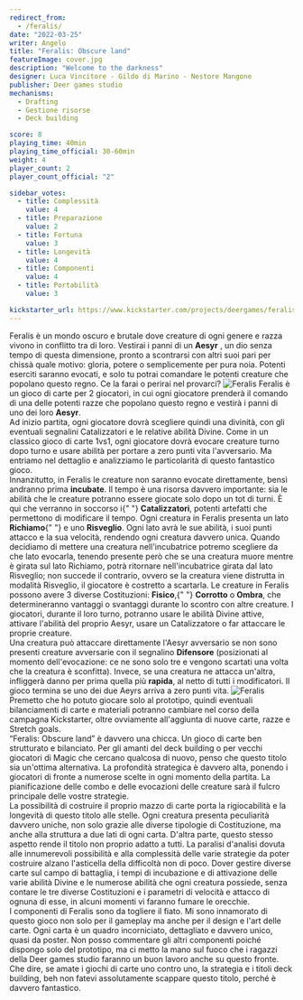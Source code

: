 ```yaml
---
redirect_from:
  - /feralis/
date: "2022-03-25"
writer: Angelo
title: "Feralis: Obscure land"
featureImage: cover.jpg
description: "Welcome to the darkness"
designer: Luca Vincitore - Gildo di Marino - Nestore Mangone
publisher: Deer games studio
mechanisms:
  - Drafting
  - Gestione risorse
  - Deck building

score: 8
playing_time: 40min
playing_time_official: 30-60min
weight: 4
player_count: 2
player_count_official: "2"

sidebar_votes:
  - title: Complessità
    value: 4
  - title: Preparazione
    value: 2
  - title: Fortuna
    value: 3
  - title: Longevità
    value: 4
  - title: Componenti
    value: 4
  - title: Portabilità
    value: 3

kickstarter_url: https://www.kickstarter.com/projects/deergames/feralis-obscure-land
---
```


<Setting>
  Feralis è un mondo oscuro e brutale dove creature di ogni genere e razza
  vivono in conflitto tra di loro. Vestirai i panni di un <strong>Aesyr</strong>
  , un dio senza tempo di questa dimensione, pronto a scontrarsi con altri suoi
  pari per chissà quale motivo: gloria, potere o semplicemente per pura noia.
  Potenti eserciti saranno evocati, e solo tu potrai comandare le potenti
  creature che popolano questo regno. Ce la farai o perirai nel provarci?
</Setting>

<img src="./game1.jpg" alt="Feralis" />

<Rules>
  Feralis è un gioco di carte per 2 giocatori, in cui ogni giocatore prenderà il
  comando di una delle potenti razze che popolano questo regno e vestirà i panni
  di uno dei loro <strong>Aesyr</strong>.<br />
  Ad inizio partita, ogni giocatore dovrà scegliere quindi una divinità, con gli
  eventuali segnalini Catalizzatori e le relative abilità Divine. Come in un classico
  gioco di carte 1vs1, ogni giocatore dovrà evocare creature turno dopo turno e usare
  abilità per portare a zero punti vita l'avversario. Ma entriamo nel dettaglio e
  analizziamo le particolarità di questo fantastico gioco.
  <br /> Innanzitutto, in Feralis le creature non saranno evocate direttamente,
  bensì andranno prima <strong>incubate</strong>. Il tempo è una risorsa davvero
  importante: sia le abilità che le creature potranno essere giocate solo dopo
  un tot di turni. È qui che verranno in soccorso i{" "}
  <strong>Catalizzatori</strong>, potenti artefatti che permettono di modificare
  il tempo. Ogni creatura in Feralis presenta un lato <strong>Richiamo</strong>{" "}
  e uno <strong>Risveglio</strong>. Ogni lato avrà le sue abilità, i suoi punti
  attacco e la sua velocità, rendendo ogni creatura davvero unica. Quando
  decidiamo di mettere una creatura nell'incubatrice potremo scegliere da che
  lato evocarla, tenendo presente però che se una creatura muore mentre è girata
  sul lato Richiamo, potrà ritornare nell'incubatrice girata dal lato Risveglio;
  non succede il contrario, ovvero se la creatura viene distrutta in modalità
  Risveglio, il giocatore è costretto a scartarla. Le creature in Feralis
  possono avere 3 diverse Costituzioni: <strong>Fisico</strong>,{" "}
  <strong>Corrotto</strong> o <strong>Ombra</strong>, che determineranno
  vantaggi o svantaggi durante lo scontro con altre creature. I giocatori,
  durante il loro turno, potranno usare le abilità Divine attive, attivare
  l'abilità del proprio Aesyr, usare un Catalizzatore o far attaccare le proprie
  creature.
  <br /> Una creatura può attaccare direttamente l'Aesyr avversario se non sono presenti
  creature avversarie con il segnalino <strong>Difensore</strong> (posizionati al
  momento dell'evocazione: ce ne sono solo tre e vengono scartati una volta che la
  creatura è sconfitta). Invece, se una creatura ne attacca un'altra, infliggerà
  danno per prima quella più <strong>rapida</strong>, al netto di tutti i modificatori.
  Il gioco termina se uno dei due Aeyrs arriva a zero punti vita.
</Rules>

<img src="./game2.jpg" alt="Feralis" />

<Feedback>
  Premetto che ho potuto giocare solo al prototipo, quindi eventuali
  bilanciamenti di carte e materiali potranno cambiare nel corso della campagna
  Kickstarter, oltre ovviamente all'aggiunta di nuove carte, razze e Stretch
  goals.
  <br />
  “Feralis: Obscure land” è davvero una chicca. Un gioco di carte ben
  strutturato e bilanciato. Per gli amanti del deck building o per vecchi
  giocatori di Magic che cercano qualcosa di nuovo, penso che questo titolo sia
  un'ottima alternativa. La profondità strategica è davvero alta, ponendo i
  giocatori di fronte a numerose scelte in ogni momento della partita. La
  pianificazione delle combo e delle evocazioni delle creature sarà il fulcro
  principale delle vostre strategie.
  <br /> La possibilità di costruire il proprio mazzo di carte porta la rigiocabilità
  e la longevità di questo titolo alle stelle. Ogni creatura presenta peculiarità
  davvero uniche, non solo grazie alle diverse tipologie di Costituzione, ma anche
  alla struttura a due lati di ogni carta. D'altra parte, questo stesso aspetto rende
  il titolo non proprio adatto a tutti. La paralisi d'analisi dovuta alle innumerevoli
  possibilità e alla complessità delle varie strategie da poter costruire alzano
  l'asticella della difficoltà non di poco. Dover gestire diverse carte sul campo
  di battaglia, i tempi di incubazione e di attivazione delle varie abilità Divine
  e le numerose abilità che ogni creatura possiede, senza contare le tre diverse
  Costituzioni e i parametri di velocità e attacco di ognuna di esse, in alcuni momenti
  vi faranno fumare le orecchie.
  <br />I componenti di Feralis sono da togliere il fiato. Mi sono innamorato di
  questo gioco non solo per il gameplay ma anche per il design e l'art delle
  carte. Ogni carta è un quadro incorniciato, dettagliato e davvero unico, quasi
  da poster. Non posso commentare gli altri componenti poiché dispongo solo del
  prototipo, ma ci metto la mano sul fuoco che i ragazzi della Deer games studio
  faranno un buon lavoro anche su questo fronte. Che dire, se amate i giochi di
  carte uno contro uno, la strategia e i titoli deck building, beh non fatevi
  assolutamente scappare questo titolo, perché è davvero fantastico.
</Feedback>

<Instagram id="CbhuBF1DGKG" />
